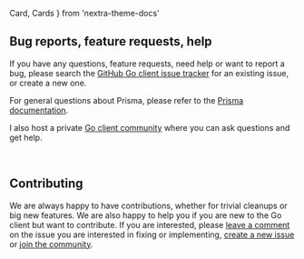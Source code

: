   Card,
  Cards
} from 'nextra-theme-docs'

## Bug reports, feature requests, help

If you have any questions, feature requests, need help or want to report a bug, please search the [GitHub Go client issue tracker](https://github.com/vnsoft2014/prisma-client-go/issues) for an existing issue, or create a new one.

For general questions about Prisma, please refer to the [Prisma documentation](https://www.prisma.io/docs/).

I also host a private [Go client community](community) where you can ask questions and get help.

<br/>

<Cards className="flex flex-wrap">
  <Card
    href="https://github.com/vnsoft2014/prisma-client-go/issues"
    target="_blank"
    icon={''}
    title={'GitHub issue tracker'}
    arrow={true}
  />
  <Card
    href="community"
    icon={''}
    title={'Go client Community'}
    arrow={true}
  />
  <Card
    href="https://www.prisma.io/docs/"
    target="_blank"
    icon={''}
    title={'Prisma Core docs'}
    arrow={true}
  />
</Cards>

## Contributing

We are always happy to have contributions, whether for trivial cleanups or big new features. We are also happy to help you if you are new to the Go client but want to contribute. If you are interested, please [leave a comment](https://github.com/vnsoft2014/prisma-client-go/issues) on the issue you are interested in fixing or implementing, [create a new issue](https://github.com/vnsoft2014/prisma-client-go/issues/new) or [join the community](community).
